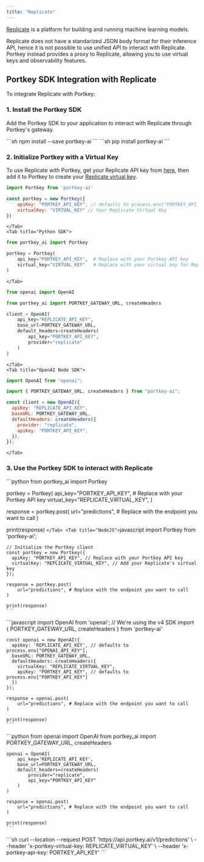 ```yaml
---
title: "Replicate"
---
```


[Replicate](https://replicate.com/) is a platform for building and running machine learning models.

Replicate does not have a standarized JSON body format for their inference API, hence it is not possible to use unified API to interact with Replicate.
Portkey instead provides a proxy to Replicate, allowing you to use virtual keys and observability features.

## Portkey SDK Integration with Replicate

To integrate Replicate with Portkey:

### 1\. Install the Portkey SDK

Add the Portkey SDK to your application to interact with Replicate through Portkey's gateway.

<Tabs>
    <Tab title="NodeJS">
        ```sh
        npm install --save portkey-ai
        ```
    </Tab>
    <Tab title="Python">
        ```sh
        pip install portkey-ai
        ```
    </Tab>
</Tabs>

### 2\. Initialize Portkey with a Virtual Key

To use Replicate with Portkey, get your Replicate API key from [here](https://replicate.com/account/api-tokens), then add it to Portkey to create your [Replicate virtual key](/product/ai-gateway/virtual-keys#using-virtual-keys).

<Tabs>
    <Tab title="NodeJS SDK">

```js
import Portkey from 'portkey-ai'

const portkey = new Portkey({
    apiKey: "PORTKEY_API_KEY", // defaults to process.env["PORTKEY_API_KEY"]
    virtualKey: "VIRTUAL_KEY" // Your Replicate Virtual Key
})
```

    </Tab>
    <Tab title="Python SDK">

```python
from portkey_ai import Portkey

portkey = Portkey(
    api_key="PORTKEY_API_KEY",  # Replace with your Portkey API key
    virtual_key="VIRTUAL_KEY"   # Replace with your virtual key for Replicate
)
```
    </Tab>
  <Tab title="OpenAI Python SDK">

```python
from openai import OpenAI

from portkey_ai import PORTKEY_GATEWAY_URL, createHeaders

client = OpenAI(
    api_key="REPLICATE_API_KEY",
    base_url=PORTKEY_GATEWAY_URL,
    default_headers=createHeaders(
        api_key="PORTKEY_API_KEY",
        provider="replicate"
    )
)
```

    </Tab>
    <Tab title="OpenAI Node SDK">

```js
import OpenAI from "openai";

import { PORTKEY_GATEWAY_URL, createHeaders } from "portkey-ai";

const client = new OpenAI({
  apiKey: "REPLICATE_API_KEY",
  baseURL: PORTKEY_GATEWAY_URL,
  defaultHeaders: createHeaders({
    provider: "replicate",
    apiKey: "PORTKEY_API_KEY",
  }),
});
```
    </Tab>
  </Tabs>

### 3\. Use the Portkey SDK to interact with Replicate

<Tabs>
  <Tab title="Python">
    ```python
from portkey_ai import Portkey

portkey = Portkey(
        api_key="PORTKEY_API_KEY",  # Replace with your Portkey API key
        virtual_key="REPLICATE_VIRTUAL_KEY",
)

response = portkey.post(
        url="predictions", # Replace with the endpoint you want to call
)

print(response)
    ```
  </Tab>
  <Tab title="NodeJS">
    ```javascript
    import Portkey from 'portkey-ai';

    // Initialize the Portkey client
    const portkey = new Portkey({
      apiKey: "PORTKEY_API_KEY", // Replace with your Portkey API key
      virtualKey: "REPLICATE_VIRTUAL_KEY", // Add your Replicate's virtual key
    });

    response = portkey.post(
        url="predictions", # Replace with the endpoint you want to call
    )

    print(response)
    ```
  </Tab>
  <Tab title="OpenAI NodeJS">
    ```javascript
    import OpenAI from 'openai'; // We're using the v4 SDK
    import { PORTKEY_GATEWAY_URL, createHeaders } from 'portkey-ai'

    const openai = new OpenAI({
      apiKey: 'REPLICATE_API_KEY', // defaults to process.env["OPENAI_API_KEY"],
      baseURL: PORTKEY_GATEWAY_URL,
      defaultHeaders: createHeaders({
        virtualKey: "REPLICATE_VIRTUAL_KEY",
        apiKey: "PORTKEY_API_KEY", // defaults to process.env["PORTKEY_API_KEY"]
      })
    });

    response = openai.post(
        url="predictions", # Replace with the endpoint you want to call
    )

    print(response)
    ```
  </Tab>
  <Tab title="OpenAI Python">
    ```python
    from openai import OpenAI
    from portkey_ai import PORTKEY_GATEWAY_URL, createHeaders

    openai = OpenAI(
        api_key='REPLICATE_API_KEY',
        base_url=PORTKEY_GATEWAY_URL,
        default_headers=createHeaders(
            provider="replicate",
            api_key="PORTKEY_API_KEY"
        )
    )

    response = openai.post(
        url="predictions", # Replace with the endpoint you want to call
    )

    print(response)
    ```
  </Tab>
  <Tab title="cURL">
    ```sh
curl --location --request POST 'https://api.portkey.ai/v1/predictions' \
--header 'x-portkey-virtual-key: REPLICATE_VIRTUAL_KEY' \
--header 'x-portkey-api-key: PORTKEY_API_KEY'
    ```
  </Tab>
</Tabs>
